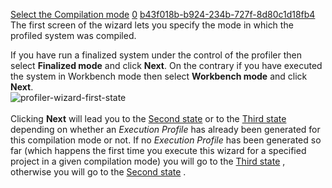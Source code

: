 [[Property:title|Select the Compilation mode]]
[[Property:weight|0]]
[[Property:uuid|b43f018b-b924-234b-727f-8d80c1d18fb4]]
The first screen of the wizard lets you specify the mode in which the profiled system was compiled.

If you have run a finalized system under the control of the profiler then select '''Finalized mode''' and click '''Next'''. On the contrary if you have executed the system in Workbench mode then select '''Workbench mode''' and click '''Next'''. 
<br/>
 [[Image:profiler-wizard-first-state]]  <br/>
<br/>

Clicking '''Next''' will lead you to the [[Reuse or Generate an Execution Profile|Second state]]  or to the [[Select a Run-time information record to generate the Execution Profile|Third state]]  depending on whether an ''Execution Profile'' has already been generated for this compilation mode or not. If no ''Execution Profile'' has been generated so far (which happens the first time you execute this wizard for a specified project in a given compilation mode) you will go to the [[Select a Run-time information record to generate the Execution Profile|Third state]] , otherwise you will go to the [[Reuse or Generate an Execution Profile|Second state]] . 
<br/>

{{seealso|<br/>
[[Profiler wizard]] <br/> [[Profiling|How to profile a system]]  }}




